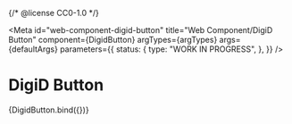 {/* @license CC0-1.0 */}


<Meta
  id="web-component-digid-button"
  title="Web Component/DigiD Button"
  component={DigidButton}
  argTypes={argTypes}
  args={defaultArgs}
  parameters={{
    status: {
      type: "WORK IN PROGRESS",
    },
  }}
/>

# DigiD Button

<Canvas>
  <Story name="Default" args={exampleArgs}>
    {DigidButton.bind({})}
  </Story>
</Canvas>

<ArgsTable story="Default" />
